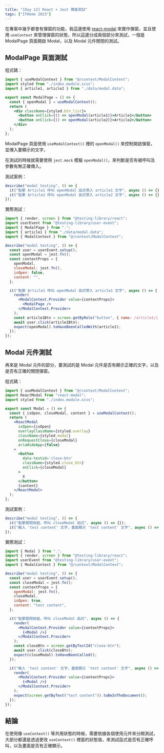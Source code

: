 ```yaml
---
title: "[Day 12] React + Jest 彈窗測試"
tags: ["ITHome 2023"]
---
```


在專案中幾乎都會有彈窗的功能，我這邊使用 [react-modal](https://www.npmjs.com/package/react-modal) 來實作彈窗，並且使用 `useContext` 來管理彈窗的狀態，所以這邊分成兩個部分來測試，一個是 ModalPage 頁面開啟 Modal，以及 Modal 元件關閉的測試。

## ModalPage 頁面測試

程式碼：

```jsx
import { useModalContext } from "@/context/ModalContext";
import styled from "./index.module.scss";
import { article1, article2 } from "./data/modal.data";

export const ModalPage = () => {
  const { openModal } = useModalContext();
  return (
    <div className={styled.btn_list}>
      <button onClick={() => openModal(article1)}>Article1</button>
      <button onClick={() => openModal(article2)}>Article2</button>
    </div>
  );
};
```

ModalPage 頁面使用 `useModalContext()` 裡的 `openModal()` 來控制開啟彈窗，並傳入要顯示的文字，

在測試的時候就需要使用 `jest.mock` 模擬 `openModal()`，來判斷是否有被呼叫及參數有無正確傳入。

測試案例：

```jsx
describe("modal testing", () => {
  it("點擊 Article1 呼叫 openModal 函式帶入 article1 文字", async () => {});
  it("點擊 Article2 呼叫 openModal 函式帶入 article2 文字", async () => {});
});
```

實際測試：

```jsx
import { render, screen } from "@testing-library/react";
import userEvent from "@testing-library/user-event";
import { ModalPage } from ".";
import { article1 } from "./data/modal.data";
import { ModalContext } from "@/context/ModalContext";

describe("modal testing", () => {
  const user = userEvent.setup();
  const openModal = jest.fn();
  const contextProps = {
    openModal,
    closeModal: jest.fn(),
    isOpen: false,
    content: "",
  };

  it("點擊 Article1 呼叫 openModal 函式帶入 article1 文字", async () => {
    render(
      <ModalContext.Provider value={contextProps}>
        <ModalPage />
      </ModalContext.Provider>
    );
    const article1Btn = screen.getByRole("button", { name: /article1/i });
    await user.click(article1Btn);
    expect(openModal).toHaveBeenCalledWith(article1);
  });
});
```

## Modal 元件測試

再來是 Modal 元件的部分，要測試的是 Modal 元件是否有顯示正確的文字，以及是否有正確的關閉彈窗。

程式碼：

```jsx
import { useModalContext } from "@/context/ModalContext";
import ReactModal from "react-modal";
import styled from "./index.module.scss";

export const Modal = () => {
  const { isOpen, closeModal, content } = useModalContext();
  return (
    <ReactModal
      isOpen={isOpen}
      overlayClassName={styled.overlay}
      className={styled.modal}
      onRequestClose={closeModal}
      ariaHideApp={false}
    >
      <button
        data-testid='close-btn'
        className={styled.close_btn}
        onClick={closeModal}
      >
        X
      </button>
      {content}
    </ReactModal>
  );
};
```

測試案例：

```jsx
describe("modal testing", () => {
  it("點擊關閉按鈕，呼叫 closeModal 函式", async () => {});
  it("輸入 'test content' 文字，畫面顯示 'test content' 文字", async () => {});
});
```

實際測試：

```jsx
import { Modal } from ".";
import { render, screen } from "@testing-library/react";
import userEvent from "@testing-library/user-event";
import { ModalContext } from "@/context/ModalContext";

describe("modal testing", () => {
  const user = userEvent.setup();
  const closeModal = jest.fn();
  const contextProps = {
    openModal: jest.fn(),
    closeModal,
    isOpen: true,
    content: "test content",
  };

  it("點擊關閉按鈕，呼叫 closeModal 函式", async () => {
    render(
      <ModalContext.Provider value={contextProps}>
        {<Modal />}
      </ModalContext.Provider>
    );
    const closeBtn = screen.getByTestId("close-btn");
    await user.click(closeBtn);
    expect(closeModal).toHaveBeenCalled();
  });

  it("輸入 'test content' 文字，畫面顯示 'test content' 文字", async () => {
    render(
      <ModalContext.Provider value={contextProps}>
        {<Modal />}
      </ModalContext.Provider>
    );
    expect(screen.getByText("test content")).toBeInTheDocument();
  });
});
```

## 結論

在使用像 `useContext()` 等共用狀態的時候，需要依據各個使用元件來分開測試，大部分都還是透過更改 `useContext()` 裡面的狀態值，來測試函式是否有正確呼叫，以及畫面是否有正確顯示。
